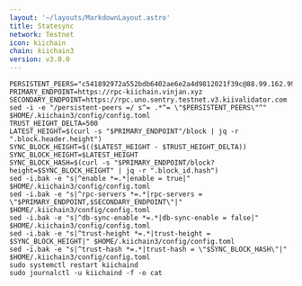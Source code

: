 ```yaml
---
layout: '~/layouts/MarkdownLayout.astro'
title: Statesync
network: Testnet
icon: kiichain
chain: kiichain3
version: v3.0.0
---
```


```
PERSISTENT_PEERS="c541892972a552bdb6402ae6e2a4d9812021f39c@88.99.162.99:19656,5b6aa55124c0fd28e47d7da091a69973964a9fe1@uno.sentry.testnet.v3.kiivalidator.com:26656,5e6b283c8879e8d1b0866bda20949f9886aff967@dos.sentry.testnet.v3.kiivalidator.com:26656"
PRIMARY_ENDPOINT=https://rpc-kiichain.vinjan.xyz
SECONDARY_ENDPOINT=https://rpc.uno.sentry.testnet.v3.kiivalidator.com
sed -i -e "/persistent-peers =/ s^= .*^= \"$PERSISTENT_PEERS\"^" $HOME/.kiichain3/config/config.toml
TRUST_HEIGHT_DELTA=500
LATEST_HEIGHT=$(curl -s "$PRIMARY_ENDPOINT"/block | jq -r ".block.header.height")
SYNC_BLOCK_HEIGHT=$(($LATEST_HEIGHT - $TRUST_HEIGHT_DELTA))
SYNC_BLOCK_HEIGHT=$LATEST_HEIGHT
SYNC_BLOCK_HASH=$(curl -s "$PRIMARY_ENDPOINT/block?height=$SYNC_BLOCK_HEIGHT" | jq -r ".block_id.hash")
sed -i.bak -e "s|^enable *=.*|enable = true|" $HOME/.kiichain3/config/config.toml
sed -i.bak -e "s|^rpc-servers *=.*|rpc-servers = \"$PRIMARY_ENDPOINT,$SECONDARY_ENDPOINT\"|" $HOME/.kiichain3/config/config.toml
sed -i.bak -e "s|^db-sync-enable *=.*|db-sync-enable = false|" $HOME/.kiichain3/config/config.toml
sed -i.bak -e "s|^trust-height *=.*|trust-height = $SYNC_BLOCK_HEIGHT|" $HOME/.kiichain3/config/config.toml
sed -i.bak -e "s|^trust-hash *=.*|trust-hash = \"$SYNC_BLOCK_HASH\"|" $HOME/.kiichain3/config/config.toml
sudo systemctl restart kiichaind
sudo journalctl -u kiichaind -f -o cat
```



